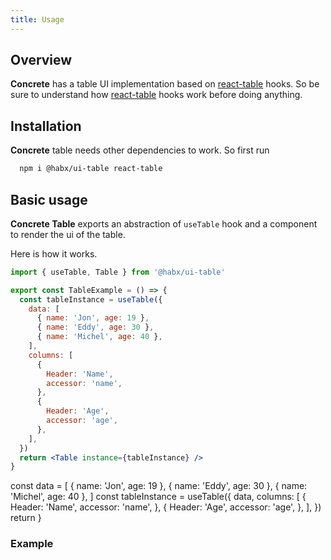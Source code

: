 ```yaml
---
title: Usage
---
```




## Overview

**Concrete** has a table UI implementation based on [react-table](https://react-table.tanstack.com/) hooks.
So be sure to understand how [react-table](https://react-table.tanstack.com/) hooks work before doing anything.

## Installation

**Concrete** table needs other dependencies to work. So first run

```bash
  npm i @habx/ui-table react-table
```

## Basic usage

**Concrete Table** exports an abstraction of `useTable` hook and a component to render the ui of the table.

Here is how it works.

```jsx
import { useTable, Table } from '@habx/ui-table'

export const TableExample = () => {
  const tableInstance = useTable({
    data: [
      { name: 'Jon', age: 19 },
      { name: 'Eddy', age: 30 },
      { name: 'Michel', age: 40 },
    ],
    columns: [
      {
        Header: 'Name',
        accessor: 'name',
      },
      {
        Header: 'Age',
        accessor: 'age',
      },
    ],
  })
  return <Table instance={tableInstance} />
}
```

  const data = [
    { name: 'Jon', age: 19 },
    { name: 'Eddy', age: 30 },
    { name: 'Michel', age: 40 },
  ]
  const tableInstance = useTable({
    data,
    columns: [
      {
        Header: 'Name',
        accessor: 'name',
      },
      {
        Header: 'Age',
        accessor: 'age',
      },
    ],
  })
  return <Table instance={tableInstance} />
}

### Example

<DocuBackground>
  <ResetTableStyles>
    <TableExample />
  </ResetTableStyles>
</DocuBackground>
